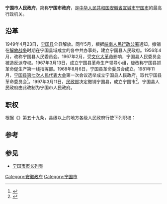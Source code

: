 {{Infobox PRCG
|机构名称=宁国市人民政府
|标志1=National Emblem of the People's Republic of China (2).svg
|标志1说明=[[s:国务院关于国家行政机关和企业事业单位社会团体印章管理的规定|1999年规定]]：[[印章|印章]][[直径|直径]]4.5厘米，中央刊[[中华人民共和国国徽|国徽]]，由[[安徽省人民政府|安徽省人民政府]]制发。
|职位1=市长
|人员1=[[何田|何田]]
|职位2=副市长
|人员2=金宁、邱型军、王方、江政义、唐海宾、谭浩
|人数2=6
|被接替者=
|业务上级=[[宣城市人民政府|宣城市人民政府]]
|组织上级=[[宁国市人民代表大会|宁国市人民代表大会]]<br />[[宁国市人民代表大会常务委员会|宁国市人民代表大会常务委员会]]
|中共上级=[[中国共产党宁国市委员会|中国共产党宁国市委员会]]
|中共本级=中国共产党宁国市人民政府党组
|行政级别=正县处级
|机构类型=
|地址1=[[西津街道|西津街道]]市府巷1号
|坐标1=
|邮编1=
|官网={{URL|http://www.ningguo.gov.cn}}
|image1 =安徽省宣城市宁国市政府办公楼 - panoramio.jpg
|caption1 = 宁国市政府办公大楼
}}
'''宁国市人民政府'''，简称'''宁国市政府'''，是[[中华人民共和国|中华人民共和国]][[安徽省|安徽省]][[宣城市|宣城市]][[宁国市|宁国市]]的最高行政机关。

== 沿革 ==
1949年4月23日，[[宁国县|宁国县]]全县解放。同年5月，根据[[皖南人民行政公署|皖南人民行政公署]]通知，撤销在[[解放战争|解放战争]]时期在宁国县域成立的各中共办事处，建立宁国县人民政府。1956年4月，改称宁国县人民委员会。1967年2月，受[[文化大革命|文化大革命]]影响，宁国县人民委员会被造反派夺权。1967年3月13日，成立宁国县革命生产领导小组，旋改称宁国县抓革命促生产第一线指挥部。1968年8月6日，宁国县革命委员会成立。1981年11月，[[宁国市人民代表大会|宁国县第七次人民代表大会]]第一次会议选举成立宁国县人民政府，取代宁国县革命委员会<ref>{{cite book |editor=宁国县地方委员会 |title=宁国县志 |date=1997-07 |publisher=三联书店 |location=上海 |isbn=7-108-01072-0 |page=524}}</ref>。1997年3月11日，[[中华人民共和国民政部|民政部]]决定撤销宁国县，成立宁国市<ref>{{cite wikisource |title=民政部关于安徽省撤销宁国县设立宁国市的批复 |wslink=民政部关于安徽省撤销宁国县设立宁国市的批复 |wslanguage=zh-hant |last= |first= |authorlink=中华人民共和国民政部 |coauthors= |date=1997-03 |publisher= |location=北京 |page= |pages= |scan=}}</ref>，宁国县人民政府由此改制为宁国市人民政府。

== 职权 ==
根据《{{s|中华人民共和国地方各级人民代表大会和地方各级人民政府组织法}}》第五十九条，县级以上的地方各级人民政府行使下列职权：
{{columns-list|2|
# 执行本级人民代表大会及其常务委员会的决议，以及上级国家行政机关的决定和命令，规定行政措施，发布决定和命令；
# 领导所属各工作部门和下级人民政府的工作；
# 改变或者撤销所属各工作部门的不适当的命令、指示和下级人民政府的不适当的决定、命令；
# 依照法律的规定任免、培训、考核和奖惩国家行政机关工作人员；
# 执行国民经济和社会发展计划、预算，管理本行政区域内的经济、教育、科学、文化、卫生、体育事业、环境和资源保护、城乡建设事业和财政、民政、公安、民族事务、司法行政、监察、计划生育等行政工作；
# 保护社会主义的全民所有的财产和劳动群众集体所有的财产，保护公民私人所有的合法财产，维护社会秩序，保障公民的人身权利、民主权利和其他权利；
# 保护各种经济组织的合法权益；
# 保障少数民族的权利和尊重少数民族的风俗习惯，帮助本行政区域内各少数民族聚居的地方依照宪法和法律实行区域自治，帮助各少数民族发展政治、经济和文化的建设事业；
# 保障宪法和法律赋予妇女的男女平等、同工同酬和婚姻自由等各项权利；
# 办理上级国家行政机关交办的其他事项。
}}

==参考==
{{reflist}}

== 参见 ==
*[[宁国市市长列表|宁国市市长列表]]
{{国家机关|宁国市}}
[[Category:安徽政府|Category:安徽政府]]
[[Category:宁国市|Category:宁国市]]